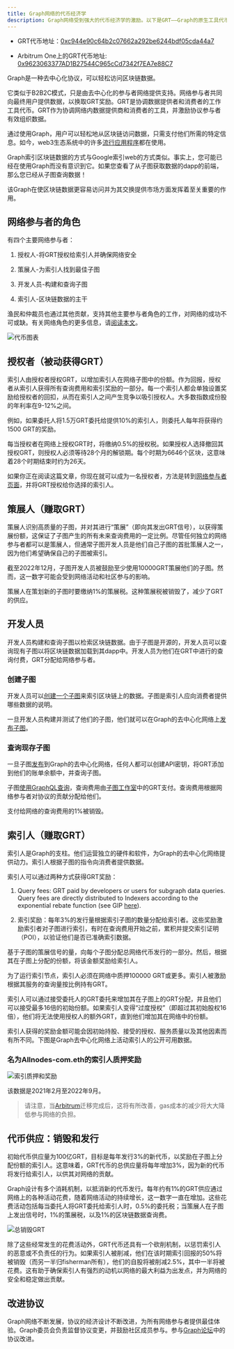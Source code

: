 ```yaml
---
title: Graph网络的代币经济学
description: Graph网络受到强大的代币经济学的激励。以下是GRT——Graph的原生工具代币的工作原理。
---
```


- GRT代币地址：[0xc944e90c64b2c07662a292be6244bdf05cda44a7](https://etherscan.io/token/0xc944e90c64b2c07662a292be6244bdf05cda44a7)

- Arbitrum One上的GRT代币地址: [0x9623063377AD1B27544C965cCd7342f7EA7e88C7](https://arbiscan.io/token/0x9623063377ad1b27544c965ccd7342f7ea7e88c7)

Graph是一种去中心化协议，可以轻松访问区块链数据。

它类似于B2B2C模式，只是由去中心化的参与者网络提供支持。网络参与者共同向最终用户提供数据，以换取GRT奖励。GRT是协调数据提供者和消费者的工作工具代币。GRT作为协调网络内数据提供商和消费者的工具，并激励协议参与者有效组织数据。

通过使用Graph，用户可以轻松地从区块链访问数据，只需支付他们所需的特定信息。如今，web3生态系统中的许多[流行应用程序](https://thegraph.com/explorer)都在使用。

Graph索引区块链数据的方式与Google索引web的方式类似。事实上，您可能已经在使用Graph而没有意识到它。如果您查看了从子图获取数据的dapp的前端，那么您已经从子图查询数据！

该Graph在使区块链数据更容易访问并为其交换提供市场方面发挥着至关重要的作用。

## 网络参与者的角色

有四个主要网络参与者：

1.  授权人-将GRT授权给索引人并确保网络安全

2.  策展人-为索引人找到最佳子图

3.  开发人员-构建和查询子图

4.  索引人-区块链数据的主干

渔民和仲裁员也通过其他贡献，支持其他主要参与者角色的工作，对网络的成功不可或缺。有关网络角色的更多信息，请[阅读本文](https://thegraph.com/blog/the-graph-grt-token-economics/)。

![代币图表](/img/updated-tokenomics-image.png)

## 授权者（被动获得GRT）

索引人由授权者授权GRT，以增加索引人在网络子图中的份额。作为回报，授权者从索引人获得所有查询费用和索引奖励的一部分。每一个索引人都会单独设置奖励给授权者的回扣，从而在索引人之间产生竞争以吸引授权人。大多数指数成份股的年利率在9-12%之间。

例如，如果委托人将1.5万GRT委托给提供10%的索引人，则委托人每年将获得约1500 GRT的奖励。

每当授权者在网络上授权GRT时，将缴纳0.5%的授权税。如果授权人选择撤回其授权GRT，则授权人必须等待28个月的解锁期。每个时期为6646个区块，这意味着28个时期结束时约为26天。

如果你正在阅读这篇文章，你现在就可以成为一名授权者，方法是转到[网络参与者页面](https://thegraph.com/explorer/participants/indexers)，并将GRT授权给你选择的索引人。

## 策展人（赚取GRT）

策展人识别高质量的子图，并对其进行“策展”（即向其发出GRT信号），以获得策展份额，这保证了子图产生的所有未来查询费用的一定比例。尽管任何独立的网络参与者都可以是策展人，但通常子图开发人员是他们自己子图的首批策展人之一，因为他们希望确保自己的子图被索引。

截至2022年12月，子图开发人员被鼓励至少使用10000GRT策展他们的子图。然而，这一数字可能会受到网络活动和社区参与的影响。

策展人在策划新的子图时要缴纳1%的策展税。这种策展税被销毁了，减少了GRT的供应。

## 开发人员

开发人员构建和查询子图以检索区块链数据。由于子图是开源的，开发人员可以查询现有子图以将区块链数据加载到其dapp中。开发人员为他们在GRT中进行的查询付费，GRT分配给网络参与者。

### 创建子图

开发人员可以[创建一个子图](/developing/creating-a-subgraph/)来索引区块链上的数据。子图是索引人应向消费者提供哪些数据的说明。

一旦开发人员构建并测试了他们的子图，他们就可以在Graph的去中心化网络上[发布子图](/publishing/publishing-a-subgraph/)。

### 查询现存子图

一旦子图[发布](https://thegraph.com/docs/en/publishing/publishing-a-subgraph/)到Graph的去中心化网络，任何人都可以创建API密钥，将GRT添加到他们的账单余额中，并查询子图。

子图[使用GraphQL查询](/querying/querying-the-graph/)，查询费用由[子图工作室](https://thegraph.com/studio/)中的GRT支付。查询费用根据网络参与者对协议的贡献分配给他们。

支付给网络的查询费用的1%被销毁。

## 索引人（赚取GRT）

索引人是Graph的支柱。他们运营独立的硬件和软件，为Graph的去中心化网络提供动力。索引人根据子图的指令向消费者提供数据。

索引人可以通过两种方式获得GRT奖励：

1.  Query fees: GRT paid by developers or users for subgraph data queries. Query fees are directly distributed to Indexers according to the exponential rebate function (see GIP [here](https://forum.thegraph.com/t/gip-0051-exponential-query-fee-rebates-for-indexers/4162)).

2.  索引奖励：每年3%的发行量根据索引子图的数量分配给索引者。这些奖励激励索引者对子图进行索引，有时在查询费用开始之前，累积并提交索引证明（POI），以验证他们是否已准确索引数据。

基于子图的策展信号的量，向每个子图分配总网络代币发行的一部分。然后，根据其在子图上分配的份额，将该金额奖励给索引人。

为了运行索引节点，索引人必须在网络中质押100000 GRT或更多。索引人被激励根据其服务的查询量按比例持有GRT。

索引人可以通过接受委托人的GRT委托来增加其在子图上的GRT分配，并且他们可以接受最多16倍的初始份额。如果索引人变得“过度授权”（即超过其初始股权16倍），他们将无法使用授权人的额外GRT，直到他们增加其在网络中的份额。

索引人获得的奖励金额可能会因初始持股、接受的授权、服务质量以及其他因素而有所不同。下图是Graph去中心化网络上活动索引人的公开可用数据。

### 名为Allnodes-com.eth的索引人质押奖励

![索引质押和奖励](/img/indexing-stake-and-income.png)

该数据是2021年2月至2022年9月。

> 请注意，当[Arbitrum](https://forum.thegraph.com/t/gip-0037-the-graph-arbitrum-deployment-with-linear-rewards-minted-in-l2/3551)迁移完成后，这将有所改善，gas成本的减少将大大降低参与网络的负担。

## 代币供应：销毁和发行

初始代币供应量为100亿GRT，目标是每年发行3%的新代币，以奖励在子图上分配份额的索引人。这意味着，GRT代币的总供应量将每年增加3%，因为新的代币将发行给索引人，以供其对网络的贡献。

Graph设计有多个消耗机制，以抵消新的代币发行。每年约有1%的GRT供应通过网络上的各种活动花费，随着网络活动的持续增长，这一数字一直在增加。这些花费活动包括每当委托人将GRT委托给索引人时，0.5%的委托税；当策展人在子图上发出信号时，1%的策展税，以及1%的区块链数据查询费。

![总销毁GRT](/img/total-burned-grt.jpeg)

除了这些经常发生的花费活动外，GRT代币还具有一个砍削机制，以惩罚索引人的恶意或不负责任的行为。如果索引人被削减，他们在该时期索引回报的50%将被销毁（而另一半归fisherman所有），他们的自股将被削减2.5%，其中一半将被花费。这有助于确保索引人有强烈的动机以网络的最大利益为出发点，并为网络的安全和稳定做出贡献。

## 改进协议

Graph网络不断发展，协议的经济设计不断改进，为所有网络参与者提供最佳体验。Graph委员会负责监督协议变更，并鼓励社区成员参与。参与[Graph论坛](https://forum.thegraph.com/)中的协议改进。
